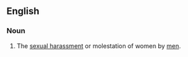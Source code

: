 ==English==
{{wikipedia}}

===Noun===
{{en-noun}}

# {{Indian English}} The [[sexual harassment]] or molestation of women by [[men]].